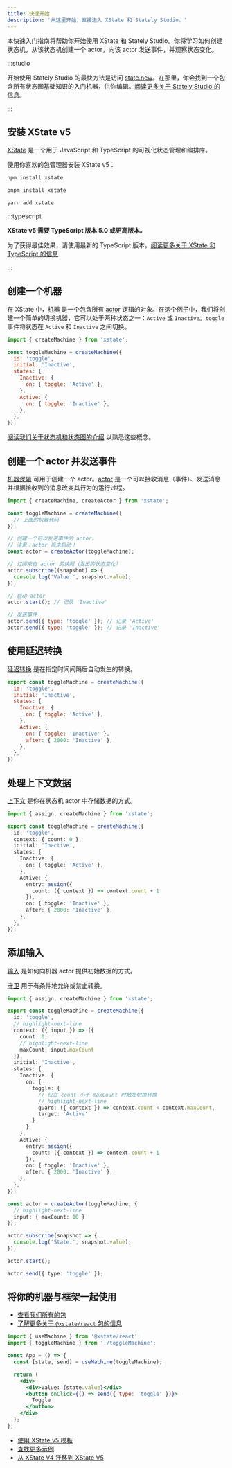 ```yaml
---
title: 快速开始
description: '从这里开始，直接进入 XState 和 Stately Studio。'
---
```


本快速入门指南将帮助你开始使用 XState 和 Stately Studio。你将学习如何创建状态机，从该状态机创建一个 actor，向该 actor 发送事件，并观察状态变化。

:::studio

开始使用 Stately Studio 的最快方法是访问 [state.new](https://state.new)。在那里，你会找到一个包含所有状态图基础知识的入门机器，供你编辑。[阅读更多关于 Stately Studio 的信息](studio.mdx)。

:::

## 安装 XState v5

[XState](xstate.mdx) 是一个用于 JavaScript 和 TypeScript 的可视化状态管理和编排库。

使用你喜欢的包管理器安装 XState v5：

<Tabs>
<TabItem value="npm" label="npm">

```bash
npm install xstate
```

</TabItem>

<TabItem value="pnpm" label="pnpm">

```bash
pnpm install xstate
```

</TabItem>

<TabItem value="yarn" label="yarn">

```bash
yarn add xstate
```

</TabItem>
</Tabs>

:::typescript

**XState v5 需要 TypeScript 版本 5.0 或更高版本。**

为了获得最佳效果，请使用最新的 TypeScript 版本。[阅读更多关于 XState 和 TypeScript 的信息](typescript.mdx)

:::

## 创建一个机器

在 XState 中，[机器](machines.mdx) 是一个包含所有 [actor](actors.mdx) 逻辑的对象。在这个例子中，我们将创建一个简单的切换机器，它可以处于两种状态之一：`Active` 或 `Inactive`。`toggle` 事件将状态在 `Active` 和 `Inactive` 之间切换。

```js
import { createMachine } from 'xstate';

const toggleMachine = createMachine({
  id: 'toggle',
  initial: 'Inactive',
  states: {
    Inactive: {
      on: { toggle: 'Active' },
    },
    Active: {
      on: { toggle: 'Inactive' },
    },
  },
});
```

[阅读我们关于状态机和状态图的介绍](state-machines-and-statecharts.mdx) 以熟悉这些概念。

## 创建一个 actor 并发送事件

[机器逻辑](/docs/actors#actor-logic) 可用于创建一个 actor。[actor](actors.mdx) 是一个可以接收消息（事件）、发送消息并根据接收到的消息改变其行为的运行过程。

```js
import { createMachine, createActor } from 'xstate';

const toggleMachine = createMachine({
  // 上面的机器代码
});

// 创建一个可以发送事件的 actor。
// 注意：actor 尚未启动！
const actor = createActor(toggleMachine);

// 订阅来自 actor 的快照（发出的状态变化）
actor.subscribe((snapshot) => {
  console.log('Value:', snapshot.value);
});

// 启动 actor
actor.start(); // 记录 'Inactive'

// 发送事件
actor.send({ type: 'toggle' }); // 记录 'Active'
actor.send({ type: 'toggle' }); // 记录 'Inactive'
```

## 使用延迟转换

[延迟转换](delayed-transitions.mdx) 是在指定时间间隔后自动发生的转换。

```js
export const toggleMachine = createMachine({
  id: 'toggle',
  initial: 'Inactive',
  states: {
    Inactive: {
      on: { toggle: 'Active' },
    },
    Active: {
      on: { toggle: 'Inactive' },
      after: { 2000: 'Inactive' },
    },
  },
});
```

## 处理上下文数据

[上下文](context.mdx) 是你在状态机 actor 中存储数据的方式。

```ts
import { assign, createMachine } from 'xstate';

export const toggleMachine = createMachine({
  id: 'toggle',
  context: { count: 0 },
  initial: 'Inactive',
  states: {
    Inactive: {
      on: { toggle: 'Active' },
    },
    Active: {
      entry: assign({
        count: ({ context }) => context.count + 1
      }),
      on: { toggle: 'Inactive' },
      after: { 2000: 'Inactive' },
    },
  },
});
```

## 添加输入

[输入](input.mdx) 是如何向机器 actor 提供初始数据的方式。

[守卫](guards.mdx) 用于有条件地允许或禁止转换。

```ts
import { assign, createMachine } from 'xstate';

export const toggleMachine = createMachine({
  id: 'toggle',
  // highlight-next-line
  context: ({ input }) => ({
    count: 0,
    // highlight-next-line
    maxCount: input.maxCount
  }),
  initial: 'Inactive',
  states: {
    Inactive: {
      on: {
        toggle: {
          // 仅在 count 小于 maxCount 时触发切换转换
          // highlight-next-line
          guard: ({ context }) => context.count < context.maxCount,
          target: 'Active'
        }
      }
    },
    Active: {
      entry: assign({
        count: ({ context }) => context.count + 1
      }),
      on: { toggle: 'Inactive' },
      after: { 2000: 'Inactive' },
    },
  },
});

const actor = createActor(toggleMachine, {
  // highlight-next-line
  input: { maxCount: 10 }
});

actor.subscribe(snapshot => {
  console.log('State:', snapshot.value);
});

actor.start();

actor.send({ type: 'toggle' });
```

## 将你的机器与框架一起使用

- [查看我们所有的包](/docs/category/xstate-packages)
- [了解更多关于 `@xstate/react` 包的信息](xstate-react.mdx)

```jsx
import { useMachine } from '@xstate/react';
import { toggleMachine } from './toggleMachine';

const App = () => {
  const [state, send] = useMachine(toggleMachine);

  return (
    <div>
      <div>Value: {state.value}</div>
      <button onClick={() => send({ type: 'toggle' })}>
        Toggle
      </button>
    </div>
  );
};
```

- [使用 XState v5 模板](https://github.com/statelyai/xstate/tree/main/templates)
- [查找更多示例](examples.mdx)
- [从 XState V4 迁移到 XState V5](migration.mdx)
